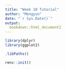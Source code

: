 ```yaml
---
title: "Week 10 Tutorial"
author: "Mengyun"
date: "`r Sys.Date()`"
output:
  bookdown::html_document2
---
```



```r
library(dplyr)
library(ggplot2)
```

```r
.libPaths()
```

```r
renv::init()
```

